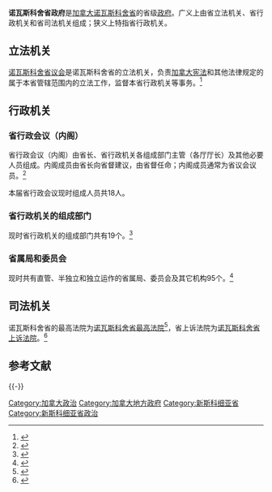 
{{noteTA
|G1=TO
|1=zh-cn:新斯科舍; zh-tw:新斯科舍; zh-hk:諾華斯高沙; zh-sg:诺瓦斯科舍
}}
{{infobox
| title = 诺瓦斯科舍省政府
| headerstyle = vertical-align:middle;background-color:#efefef;
| image = 
| caption = 
| label1 = 国家
|  data1 = [[加拿大|加拿大]]
| label2 = 联邦政府
|  data2 = [[加拿大政府|加拿大政府]]
| label3 = 省（地区）
| data3 = [[诺瓦斯科舍省|诺瓦斯科舍省]]
| label4 = 政府驻地
|  data4 = [[哈利法克斯|哈利法克斯]]
| label5 = 官方网站
|  data5 = [https://novascotia.ca/ novascotia.ca]
| header6 = 立法机关
| label7 = 君主代表 
|  data7 = [[诺瓦斯科舍省督|省督]]
| label8 = 省议会
|  data8 = [[诺瓦斯科舍省议会|诺瓦斯科舍省议会]]
| header9 = 行政机关
| label10 = 主要机构
|  data10 = [[诺瓦斯科舍省政府#_省行政会议（内阁）|省行政会议（内阁）]]
| label13 = 省政府首脑
|  data13 = [[诺瓦斯科舍省省长|省长]]
| label18 = Responsible to
|  data18 = <!-- responsible to parliament/president/monarch? -->
| header19 = 司法机关
| label20 = 省最高法院
|  data20 = [[诺瓦斯科舍省最高法院|诺瓦斯科舍省最高法院]]
| label21 = 省上诉法院
|  data21 = [[诺瓦斯科舍省上诉法院|诺瓦斯科舍省上诉法院]]
}}

'''诺瓦斯科舍省政府'''是[[加拿大|加拿大]][[诺瓦斯科舍省|诺瓦斯科舍省]]的省级[[政府|政府]]。广义上由省立法机关、省行政机关和省司法机关组成；狭义上特指省行政机关。

== 立法机关 ==

[[诺瓦斯科舍省议会|诺瓦斯科舍省议会]]是诺瓦斯科舍省的立法机关，负责[[加拿大宪法|加拿大宪法]]和其他法律规定的属于本省管辖范围内的立法工作，监督本省行政机关等事务。<ref>{{Cite web |url=https://nslegislature.ca/about/how-legislature-works/branches-of-government |title=How the Legislature Works - Nova Scotia Legislature |access-date=2020-10-03 |archive-date=2021-05-12 |archive-url=https://web.archive.org/web/20210512195953/https://nslegislature.ca/about/how-legislature-works/branches-of-government |dead-url=no }}</ref>

== 行政机关 ==

=== 省行政会议（内阁） ===
省行政会议（内阁）由省长、省行政机关各组成部门主管（各厅厅长）及其他必要人员组成。内阁成员由省长向省督建议，由省督任命；内阁成员通常为省议会议员。<ref>{{Cite web |url=https://nslegislature.ca/members/cabinet |title=Cabinet - Nova Scotia Legislature |access-date=2020-10-03 |archive-date=2021-05-14 |archive-url=https://web.archive.org/web/20210514165952/https://nslegislature.ca/members/cabinet |dead-url=no }}</ref>

本届省行政会议现时组成人员共18人。

=== 省行政机关的组成部门 === 
现时省行政机关的组成部门共有19个。<ref>{{Cite web |url=https://novascotia.ca/government/ |title=Departments - NovaScotia.ca |access-date=2020-10-03 |archive-date=2021-04-23 |archive-url=https://web.archive.org/web/20210423031713/https://novascotia.ca/government/ |dead-url=no }}</ref>

{{columns-list|2|
* 诺瓦斯科舍省农业厅
* 诺瓦斯科舍省交流、文化和遗产厅
* 诺瓦斯科舍省教育和早教发展厅
* 诺瓦斯科舍省环境厅
* 诺瓦斯科舍省渔业和水产厅
* 诺瓦斯科舍省政府事务厅
* 诺瓦斯科舍省司法厅
* 诺瓦斯科舍省土地和林业厅
* 诺瓦斯科舍省公共服务委员会
* 诺瓦斯科舍省交通和基础设施建设厅
* 诺瓦斯科舍省商务厅
* 诺瓦斯科舍省社群服务厅
* 诺瓦斯科舍省能源和矿业厅
* 诺瓦斯科舍省财政和省国库委员会
* 诺瓦斯科舍省卫生和健康厅
* 诺瓦斯科舍省内部服务厅
* 诺瓦斯科舍省劳工和高等教育厅
* 诺瓦斯科舍省市政事务厅
* 诺瓦斯科舍省老年人事务厅

}}

=== 省属局和委员会 === 
现时共有直管、半独立和独立运作的省属局、委员会及其它机构95个。<ref>{{Cite web |url=https://novascotia.ca/government/ |title=Agencies and Commissions - NovaScotia.ca |access-date=2020-10-03 |archive-date=2021-04-23 |archive-url=https://web.archive.org/web/20210423031713/https://novascotia.ca/government/ |dead-url=no }}</ref>
{{columns-list|2|
* 



}}


== 司法机关 ==
诺瓦斯科舍省的最高法院为[[诺瓦斯科舍省最高法院|诺瓦斯科舍省最高法院]]<ref>{{Cite web |url=https://www.courts.ns.ca/Supreme_Court/NSSC_home.htm |title=The Supreme Court - The Courts of Nova Scotia |access-date=2020-10-03 |archive-date=2021-01-26 |archive-url=https://web.archive.org/web/20210126204644/https://courts.ns.ca/Supreme_Court/NSSC_home.htm |dead-url=no }}</ref>，省上诉法院为[[诺瓦斯科舍省上诉法院|诺瓦斯科舍省上诉法院]]。<ref>{{Cite web |url=https://www.courts.ns.ca/Appeal_Court/NSCA_home.htm |title=The Court of Appeal - The Courts of Nova Scotia |access-date=2020-10-03 |archive-date=2020-09-30 |archive-url=https://web.archive.org/web/20200930211502/https://www.courts.ns.ca/Appeal_Court/NSCA_home.htm |dead-url=no }}</ref>


== 参考文献 ==
{{reflist}}


{{-}}

{{加拿大一级行政区的政府}}

{{Authority control}}

[[Category:加拿大政治|Category:加拿大政治]]
[[Category:加拿大地方政府|Category:加拿大地方政府]]
[[Category:新斯科细亚省|Category:新斯科细亚省]]
[[Category:新斯科细亚省政治|Category:新斯科细亚省政治]]